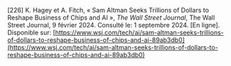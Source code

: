 \[226\]	K. Hagey et A. Fitch, « Sam Altman Seeks Trillions of Dollars to Reshape Business of Chips and AI », *The Wall Street Journal*, The Wall Street Journal, 9 février 2024\. Consulté le: 1 septembre 2024\. \[En ligne\]. Disponible sur: [https://www.wsj.com/tech/ai/sam-altman-seeks-trillions-of-dollars-to-reshape-business-of-chips-and-ai-89ab3db0](https://www.wsj.com/tech/ai/sam-altman-seeks-trillions-of-dollars-to-reshape-business-of-chips-and-ai-89ab3db0)